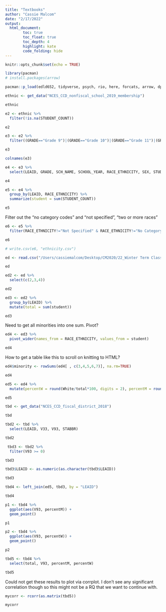 ```yaml
---
title: "Textbooks"
author: "Cassie Malcom"
date: "2/17/2022"
output: 
  html_document:
        toc: true
        toc_float: true
        toc_depth: 4
        highlight: kate
        code_folding: hide
---
```


```r
knitr::opts_chunk$set(echo = TRUE)
```

```r
library(pacman)
# install.packages(arrow)
```

```r
pacman::p_load(edld652, tidyverse, psych, rio, here, forcats, arrow, dplyr, stringr, readr, tidyr, corrplot, Hmisc)
```

```r
ethnic <- get_data("NCES_CCD_nonfiscal_school_2019_membership")

ethnic
```

```r
e2 <- ethnic %>%
  filter(!is.na(STUDENT_COUNT))

e2
```

```r
e3 <- e2 %>%
  filter((GRADE=="Grade 9")|(GRADE=="Grade 10")|(GRADE=="Grade 11")|(GRADE=="Grade 12")|(str_detect(SCH_NAME, "High")))

e3
```

```r
colnames(e3)
```

```r
e4 <- e3 %>%
  select(LEAID, GRADE, SCH_NAME, SCHOOL_YEAR, RACE_ETHNICITY, SEX, STUDENT_COUNT, ST)

e4
```

```r
e5 <- e4 %>%
  group_by(LEAID, RACE_ETHNICITY) %>%
  summarize(student = sum(STUDENT_COUNT))

e5
```
Filter out the "no category codes" and "not specified", "two or more races"
```r
e6 <- e5 %>%
  filter(RACE_ETHNICITY!="Not Specified" & RACE_ETHNICITY!="No Category Codes" & RACE_ETHNICITY!="Two or more races")

e6
```

```r
# write.csv(e6, "ethnicity.csv")
```

```r
ed <- read.csv("/Users/cassiemalcom/Desktop/CM2020/22_Winter Term Classes/EDLD 652_DS2/EDLD652_FinalPrj/Data/ethnicity.csv")

ed
```

```r
ed2 <- ed %>%
  select(c(2,3,4))

ed2
```

```r
ed3 <- ed2 %>%
  group_by(LEAID) %>%
  mutate(total = sum(student))

ed3
```

Need to get all minorities into one sum. Pivot?
```r
ed4 <- ed3 %>%
  pivot_wider(names_from = RACE_ETHNICITY, values_from = student)

ed4
```

How to get a table like this to scroll on knitting to HTML?
```r
ed4$minority <- rowSums(ed4[ , c(3,4,5,6,7)], na.rm=TRUE)

ed4
```

```r
ed5 <- ed4 %>%
  mutate(percentW = round(White/total*100, digits = 2), percentM = round(minority/total*100, digits = 2))

ed5
```

```r
tbd <- get_data("NCES_CCD_fiscal_district_2018")

tbd
```

```r
tbd2 <- tbd %>%
  select(LEAID, V33, V93, STABBR)

tbd2
```

```r
 tbd3 <- tbd2 %>%
  filter(V93 >= 0)

tbd3
```

```r
tbd3$LEAID <- as.numeric(as.character(tbd3$LEAID))

tbd3
```


```r
tbd4 <- left_join(ed5, tbd3, by = "LEAID")

tbd4
```

```r
p1 <- tbd4 %>%
  ggplot(aes(V93, percentM)) +
  geom_point()

p1
```

```r
p2 <- tbd4 %>%
  ggplot(aes(V93, percentW)) +
  geom_point()

p2
```

```r
tbd5 <- tbd4 %>%
  select(total, V93, percentM, percentW)

tbd5
```

Could not get these results to plot via corrplot. I don't see any significant correlation though so this might not be a RQ that we want to continue with.
```r
mycorr <- rcorr(as.matrix(tbd5))

mycorr
```




